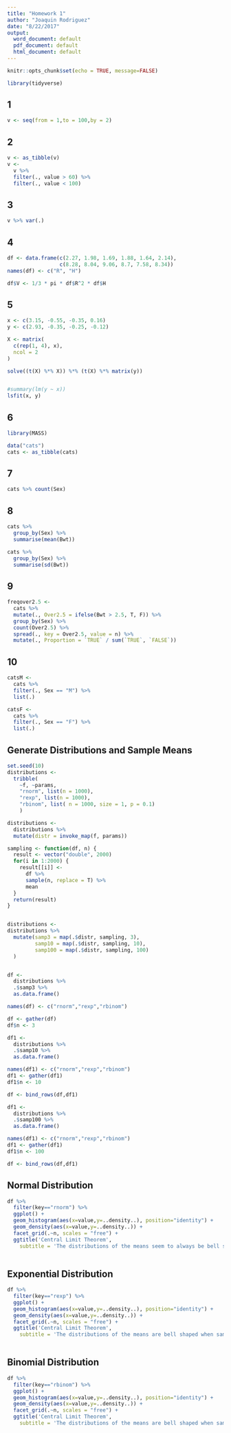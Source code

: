 ```yaml
---
title: "Homework 1"
author: "Joaquin Rodriguez"
date: "8/22/2017"
output:
  word_document: default
  pdf_document: default
  html_document: default
---
```



```r
knitr::opts_chunk$set(echo = TRUE, message=FALSE)

library(tidyverse)
```

## 1
```r
v <- seq(from = 1,to = 100,by = 2)
```

## 2
```r
v <- as_tibble(v)
v <- 
  v %>% 
  filter(., value > 60) %>% 
  filter(., value < 100)
```


## 3
```r
v %>% var(.)
```

## 4
```r
df <- data.frame(c(2.27, 1.98, 1.69, 1.88, 1.64, 2.14), 
                 c(8.28, 8.04, 9.06, 8.7, 7.58, 8.34))
names(df) <- c("R", "H")

df$V <- 1/3 * pi * df$R^2 * df$H
```


## 5
```r
x <- c(3.15, -0.55, -0.35, 0.16)
y <- c(2.93, -0.35, -0.25, -0.12)

X <- matrix(
  c(rep(1, 4), x),
  ncol = 2
)

solve((t(X) %*% X)) %*% (t(X) %*% matrix(y))


#summary(lm(y ~ x))
lsfit(x, y)
```

## 6
```r
library(MASS)

data("cats")
cats <- as_tibble(cats)
```

## 7
```r
cats %>% count(Sex)
```

## 8
```r
cats %>% 
  group_by(Sex) %>% 
  summarise(mean(Bwt))

cats %>% 
  group_by(Sex) %>% 
  summarise(sd(Bwt))
```

## 9
```r
freqover2.5 <- 
  cats %>% 
  mutate(., Over2.5 = ifelse(Bwt > 2.5, T, F)) %>% 
  group_by(Sex) %>% 
  count(Over2.5) %>% 
  spread(., key = Over2.5, value = n) %>% 
  mutate(., Proportion = `TRUE` / sum(`TRUE`, `FALSE`))
```

## 10
```r
catsM <- 
  cats %>% 
  filter(., Sex == "M") %>% 
  list(.)

catsF <- 
  cats %>% 
  filter(., Sex == "F") %>% 
  list(.)
```

## Generate Distributions and Sample Means

```r
set.seed(10)
distributions <- 
  tribble(
    ~f, ~params,
    "rnorm", list(n = 1000),
    "rexp", list(n = 1000),
    "rbinom", list( n = 1000, size = 1, p = 0.1)
    )

distributions <- 
  distributions %>% 
  mutate(distr = invoke_map(f, params))

sampling <- function(df, n) {
  result <- vector("double", 2000)
  for(i in 1:2000) {
    result[[i]] <- 
      df %>%
      sample(n, replace = T) %>% 
      mean
  }
  return(result)
}


distributions <- 
distributions %>% 
  mutate(samp3 = map(.$distr, sampling, 3),
         samp10 = map(.$distr, sampling, 10),
         samp100 = map(.$distr, sampling, 100)
  ) 


df <- 
  distributions %>% 
  .$samp3 %>% 
  as.data.frame()

names(df) <- c("rnorm","rexp","rbinom")

df <- gather(df)
df$n <- 3

df1 <- 
  distributions %>% 
  .$samp10 %>% 
  as.data.frame()

names(df1) <- c("rnorm","rexp","rbinom")
df1 <- gather(df1)
df1$n <- 10

df <- bind_rows(df,df1)

df1 <- 
  distributions %>% 
  .$samp100 %>% 
  as.data.frame()

names(df1) <- c("rnorm","rexp","rbinom")
df1 <- gather(df1)
df1$n <- 100

df <- bind_rows(df,df1)

```

## Normal Distribution
```r
df %>% 
  filter(key=="rnorm") %>% 
  ggplot() + 
  geom_histogram(aes(x=value,y=..density..), position="identity") + 
  geom_density(aes(x=value,y=..density..)) +
  facet_grid(.~n, scales = "free") +
  ggtitle('Central Limit Theorem', 
    subtitle = 'The distributions of the means seem to always be bell shape')
  
```


## Exponential Distribution

```r
df %>% 
  filter(key=="rexp") %>% 
  ggplot() + 
  geom_histogram(aes(x=value,y=..density..), position="identity") + 
  geom_density(aes(x=value,y=..density..)) +
  facet_grid(.~n, scales = "free") +
  ggtitle('Central Limit Theorem', 
    subtitle = 'The distributions of the means are bell shaped when sample is > 30')
  
```

## Binomial Distribution

```r
df %>% 
  filter(key=="rbinom") %>% 
  ggplot() + 
  geom_histogram(aes(x=value,y=..density..), position="identity") + 
  geom_density(aes(x=value,y=..density..)) +
  facet_grid(.~n, scales = "free") +
  ggtitle('Central Limit Theorem', 
    subtitle = 'The distributions of the means are bell shaped when sample is > 30')
  
```

